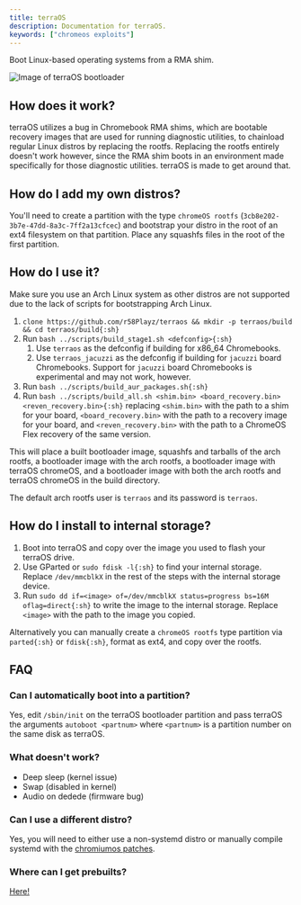 ```yaml
---
title: terraOS
description: Documentation for terraOS.
keywords: ["chromeos exploits"]
---
```


Boot Linux-based operating systems from a RMA shim.

![Image of terraOS bootloader](/img/terraos.png)

## How does it work?

terraOS utilizes a bug in Chromebook RMA shims, which are bootable recovery images that are used for running diagnostic utilities, to chainload regular Linux distros by replacing the rootfs. Replacing the rootfs entirely doesn't work however, since the RMA shim boots in an environment made specifically for those diagnostic utilities. terraOS is made to get around that.

## How do I add my own distros?

You'll need to create a partition with the type `chromeOS rootfs` (`3cb8e202-3b7e-47dd-8a3c-7ff2a13cfcec`) and bootstrap your distro in the root of an ext4 filesystem on that partition. Place any squashfs files in the root of the first partition.

## How do I use it?

Make sure you use an Arch Linux system as other distros are not supported due to the lack of scripts for bootstrapping Arch Linux.

1. `clone https://github.com/r58Playz/terraos && mkdir -p terraos/build && cd terraos/build{:sh}`
2. Run `bash ../scripts/build_stage1.sh <defconfig>{:sh}`
   1. Use `terraos` as the defconfig if building for x86\_64 Chromebooks.
   2. Use `terraos_jacuzzi` as the defconfig if building for `jacuzzi` board Chromebooks. Support for `jacuzzi` board Chromebooks is experimental and may not work, however.
3. Run `bash ../scripts/build_aur_packages.sh{:sh}`
4. Run `bash ../scripts/build_all.sh <shim.bin> <board_recovery.bin> <reven_recovery.bin>{:sh}` replacing `<shim.bin>` with the path to a shim for your board, `<board_recovery.bin>` with the path to a recovery image for your board, and `<reven_recovery.bin>` with the path to a ChromeOS Flex recovery of the same version.

This will place a built bootloader image, squashfs and tarballs of the arch rootfs, a bootloader image with the arch rootfs, a bootloader image with terraOS chromeOS, and a bootloader image with both the arch rootfs and terraOS chromeOS in the build directory.

The default arch rootfs user is `terraos` and its password is `terraos`.

## How do I install to internal storage?

1. Boot into terraOS and copy over the image you used to flash your terraOS drive.
2. Use GParted or `sudo fdisk -l{:sh}` to find your internal storage. Replace `/dev/mmcblkX` in the rest of the steps with the internal storage device.
3. Run `sudo dd if=<image> of=/dev/mmcblkX status=progress bs=16M oflag=direct{:sh}` to write the image to the internal storage. Replace `<image>` with the path to the image you copied.

Alternatively you can manually create a `chromeOS rootfs` type partition via `parted{:sh}` or `fdisk{:sh}`, format as ext4, and copy over the rootfs.

## FAQ

### Can I automatically boot into a partition?

Yes, edit `/sbin/init` on the terraOS bootloader partition and pass terraOS the arguments `autoboot <partnum>` where `<partnum>` is a partition number on the same disk as terraOS.

### What doesn't work?

- Deep sleep (kernel issue)
- Swap (disabled in kernel)
- Audio on dedede (firmware bug)

### Can I use a different distro?

Yes, you will need to either use a non-systemd distro or manually compile systemd with the [chromiumos patches](https://aur.archlinux.org/cgit/aur.git/tree/0002-Disable-mount_nofollow-for-ChromiumOS-kernels.patch?h=systemd-chromiumos).

### Where can I get prebuilts?

[Here!](https://files.mercurywork.shop/r58playz/terraos/)
